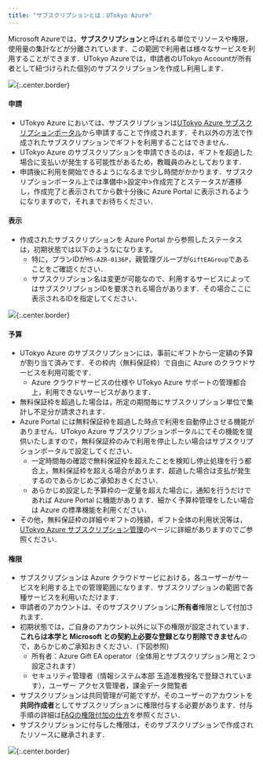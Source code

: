 ```yaml
---
title: "サブスクリプションとは：UTokyo Azure"
---
```



Microsoft Azureでは，**サブスクリプション**と呼ばれる単位でリソースや権限，使用量の集計などが分離されています．この範囲で利用者は様々なサービスを利用することができます．UTokyo Azureでは，申請者のUTokyo Accountが所有者として紐づけられた個別のサブスクリプションを作成し利用します．

![](img/02_subscription.png){:.center.border}

#### 申請
- UTokyo Azure においては、サブスクリプションは[UTokyo Azure サブスクリプションポータル](https://utokyo-azure-web.japaneast.cloudapp.azure.com/)から申請することで作成されます．それ以外の方法で作成されたサブスクリプションでギフトを利用することはできません．
- UTokyo Azure のサブスクリプションを申請できるのは，ギフトを超過した場合に支払いが発生する可能性があるため，教職員のみとしております．
- 申請後に利用を開始できるようになるまで少し時間がかかります．サブスクリプションポータル上では準備中>設定中>作成完了とステータスが遷移し，作成完了と表示されてから数十分後に Azure Portal に表示されるようになりますので，それまでお待ちください．

#### 表示
- 作成されたサブスクリプションを Azure Portal から参照したステータスは，初期状態では以下のようなになります。
  - 特に，プランIDが`MS-AZR-0136P`，親管理グループが`GiftEAGroup`であることをご確認ください．
  - サブスクリプション名は変更が可能なので、利用するサービスによってはサブスクリプションIDを要求される場合があります．その場合ここに表示されるIDを指定してください．

![](img/01_subscriptionid.png){:.center.border}

#### 予算
- UTokyo Azure のサブスクリプションには，事前にギフトから一定額の予算が割り当て済みです．その枠内（無料保証枠）で自由に Azure のクラウドサービスを利用可能です．
  - Azure クラウドサービスの仕様や UTokyo Azure サポートの管理都合上，利用できないサービスがあります．
- 無料保証枠を超過した場合は，所定の期間毎にサブスクリプション単位で集計し不足分が請求されます．
- Azure Portal には無料保証枠を超過した時点で利用を自動停止させる機能がありません．UTokyo Azure サブスクリプションポータルにてその機能を提供いたしますので，無料保証枠のみで利用を停止したい場合はサブスクリプションポータルで設定してください．
  - 一定時間毎の確認で無料保証枠を超えたことを検知し停止処理を行う都合上，無料保証枠を超える場合があります．超過した場合は支払が発生するのであらかじめご承知おきください．
  - あらかじめ設定した予算枠の一定量を超えた場合に，通知を行うだけであれば Azure Portal に機能があります．細かく予算枠管理をしたい場合は Azure の標準機能を利用ください．
- その他，無料保証枠の詳細やギフトの残額，ギフト全体の利用状況等は，[UTokyo Azure サブスクリプション管理](https://utokyo-azure-web.japaneast.cloudapp.azure.com/list)のページに詳細がありますのでご参照ください．

#### 権限
- サブスクリプションは Azure クラウドサービにおける，各ユーザーがサービスを利用する上での管理範囲になります．サブスクリプションの範囲で各種サービスを利用いただけます．
- 申請者のアカウントは、そのサブスクリプションに**所有者**権限として付加されます．
- 初期状態では，ご自身のアカウント以外に以下の権限が設定されています．**これらは本学と Microsoft との契約上必要な登録となり削除できません**ので，あらかじめご承知おきください．(下図参照)
  - 所有者：Azure Gift EA operator（全体用とサブスクリプション用と２つ設定されます）
  - セキュリティ管理者（情報システム本部 玉造准教授名で登録されています），ユーザー アクセス管理者，課金データ閲覧者
- サブスクリプションは共同管理が可能ですが，そのユーザーのアカウントを**共同作成者**としてサブスクリプションに権限付与する必要があります．付与手順の詳細は[FAQの権限付加の仕方](/src/pages/research_computing/utokyo_azure/faq/addrole)を参照ください．
- サブスクリプションに付与した権限は，そのサブスクリプションで作成されたリソースに継承されます．

![](img/03_subscriptioniam.png){:.center.border}
